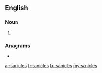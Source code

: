 ==English==

===Noun===
{{head|en|noun plural form}}

# {{plural of|sanicle|lang=en}}

===Anagrams===
* {{l|en|sensical}}

[[ar:sanicles]]
[[fr:sanicles]]
[[ku:sanicles]]
[[my:sanicles]]